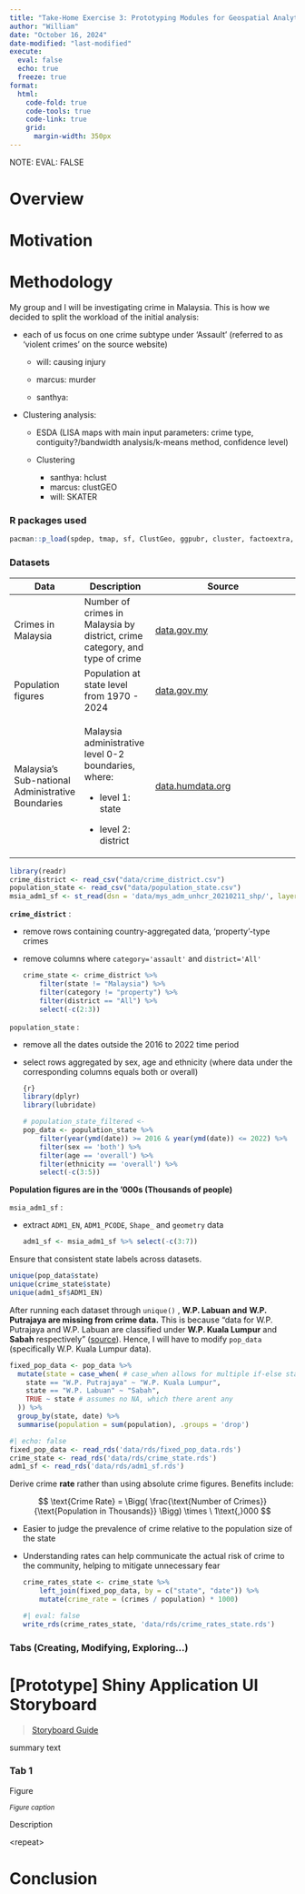 ```yaml
---
title: "Take-Home Exercise 3: Prototyping Modules for Geospatial Analytics Shiny Application"
author: "William"
date: "October 16, 2024"
date-modified: "last-modified"
execute: 
  eval: false
  echo: true
  freeze: true
format: 
  html:
    code-fold: true
    code-tools: true
    code-link: true
    grid:
      margin-width: 350px
---
```


NOTE: EVAL: FALSE

# Overview

# Motivation

# Methodology

My group and I will be investigating crime in Malaysia. This is how we decided to split the workload of the initial analysis:

-   each of us focus on one crime subtype under 'Assault' (referred to as 'violent crimes' on the source website)

    -   will: causing injury

    -   marcus: murder

    -   santhya:

-   Clustering analysis:

    -   ESDA (LISA maps with main input parameters: crime type, contiguity?/bandwidth analysis/k-means method, confidence level)

    -   Clustering

        -   santhya: hclust
        -   marcus: clustGEO
        -   will: SKATER

### R packages used

```r
pacman::p_load(spdep, tmap, sf, ClustGeo, ggpubr, cluster, factoextra, NbClust, heatmaply, corrplot, psych, tidyverse, GGally)
```

### Datasets

+---------------------------------------------------+-----------------------------------------------------------------------------+---------------------------------------------------------------------------------------------------------------------------------------------------------------------------------+
| Data                                              | Description                                                                 | Source                                                                                                                                                                          |
+===================================================+=============================================================================+=================================================================================================================================================================================+
| Crimes in Malaysia                                | Number of crimes in Malaysia by district, crime category, and type of crime | [data.gov.my](https://data.gov.my/data-catalogue/crime_district?state=johor&district=all&category=assault&type=all&visual=timeseries)                                           |
+---------------------------------------------------+-----------------------------------------------------------------------------+---------------------------------------------------------------------------------------------------------------------------------------------------------------------------------+
| Population figures                                | Population at state level from 1970 - 2024                                  | [data.gov.my](https://data.gov.my/data-catalogue/population_state?state=johor&visual=table)                                                                                     |
+---------------------------------------------------+-----------------------------------------------------------------------------+---------------------------------------------------------------------------------------------------------------------------------------------------------------------------------+
| Malaysia's Sub-national Administrative Boundaries | Malaysia administrative level 0-2 boundaries, where:                        | [data.humdata.org](https://data.humdata.org/dataset/b85a92b8-e29d-444c-9990-94e4a3a85480/resource/fb5bcaee-8421-4ee9-9fe4-b31a275b0ba7/download/mys_adm_unhcr_20210211_shp.zip) |
|                                                   |                                                                             |                                                                                                                                                                                 |
|                                                   | -   level 1: state                                                          |                                                                                                                                                                                 |
|                                                   |                                                                             |                                                                                                                                                                                 |
|                                                   | -   level 2: district                                                       |                                                                                                                                                                                 |
+---------------------------------------------------+-----------------------------------------------------------------------------+---------------------------------------------------------------------------------------------------------------------------------------------------------------------------------+

```r
library(readr)
crime_district <- read_csv("data/crime_district.csv")
population_state <- read_csv("data/population_state.csv")
msia_adm1_sf <- st_read(dsn = 'data/mys_adm_unhcr_20210211_shp/', layer = 'mys_admbnda_adm1_unhcr_20210211')
```

**`crime_district`** :

-   remove rows containing country-aggregated data, 'property'-type crimes

-   remove columns where `category='assault'` and `district='All'`

    ```r
    crime_state <- crime_district %>% 
        filter(state != "Malaysia") %>% 
        filter(category != "property") %>% 
        filter(district == "All") %>% 
        select(-c(2:3))
    ```

`population_state` :

-   remove all the dates outside the 2016 to 2022 time period

-   select rows aggregated by sex, age and ethnicity (where data under the corresponding columns equals both or overall)

    ```r
    {r}
    library(dplyr)
    library(lubridate)

    # population_state_filtered <- 
    pop_data <- population_state %>%
        filter(year(ymd(date)) >= 2016 & year(ymd(date)) <= 2022) %>% 
        filter(sex == 'both') %>% 
        filter(age == 'overall') %>% 
        filter(ethnicity == 'overall') %>% 
        select(-c(3:5))
    ```

::: {.callout-important appearance="minimal"}
**Population figures are in the '000s (Thousands of people)**
:::

`msia_adm1_sf` :

-   extract `ADM1_EN`, `ADM1_PCODE`, `Shape_` and `geometry` data

    ```r
    adm1_sf <- msia_adm1_sf %>% select(-c(3:7))
    ```

Ensure that consistent state labels across datasets.

```r
unique(pop_data$state)
unique(crime_state$state)
unique(adm1_sf$ADM1_EN)
```

After running each dataset through `unique()` , **W.P. Labuan** **and** **W.P. Putrajaya are missing from crime data.** This is because "data for W.P. Putrajaya and W.P. Labuan are classified under **W.P. Kuala Lumpur** and **Sabah** respectively" ([source](https://data.gov.my/data-catalogue/crime_district?state=johor&district=all&category=assault&type=all&visual=table#:~:text=One%20of%2016%20states%2C%20or%20Malaysia%3B%20however%2C%20data%20for%20W.P.%20Putrajaya%20and%20W.P.%20Labuan%20are%20subsumed%20under%20W.P.%20Kuala%20Lumpur%20and%20Sabah%20respectively.)). Hence, I will have to modify `pop_data` (specifically W.P. Kuala Lumpur data).

```r
fixed_pop_data <- pop_data %>%
  mutate(state = case_when( # case_when allows for multiple if-else statements
    state == "W.P. Putrajaya" ~ "W.P. Kuala Lumpur",
    state == "W.P. Labuan" ~ "Sabah",
    TRUE ~ state # assumes no NA, which there arent any
  )) %>%
  group_by(state, date) %>%
  summarise(population = sum(population), .groups = 'drop')
```

```r
#| echo: false
fixed_pop_data <- read_rds('data/rds/fixed_pop_data.rds')
crime_state <- read_rds('data/rds/crime_state.rds')
adm1_sf <- read_rds('data/rds/adm1_sf.rds')
```

Derive crime **rate** rather than using absolute crime figures. Benefits include:

::: column-margin
$$
\text{Crime Rate} = \Bigg( \frac{\text{Number of Crimes}}{\text{Population in Thousands}} \Bigg) \times \ 1\text{,}000
$$
:::

-   Easier to judge the prevalence of crime relative to the population size of the state

-   Understanding rates can help communicate the actual risk of crime to the community, helping to mitigate unnecessary fear

    ```r
    crime_rates_state <- crime_state %>% 
        left_join(fixed_pop_data, by = c("state", "date")) %>% 
        mutate(crime_rate = (crimes / population) * 1000)
    ```

    ```r
    #| eval: false
    write_rds(crime_rates_state, 'data/rds/crime_rates_state.rds')
    ```

### Tabs (Creating, Modifying, Exploring...)

# \[Prototype\] Shiny Application UI Storyboard

> [Storyboard Guide](https://giniceseah.netlify.app/posts/2021-07-31-storyboard/)

summary text

### Tab 1

Figure

~*Figure caption*~

Description

\<repeat\>

# Conclusion
